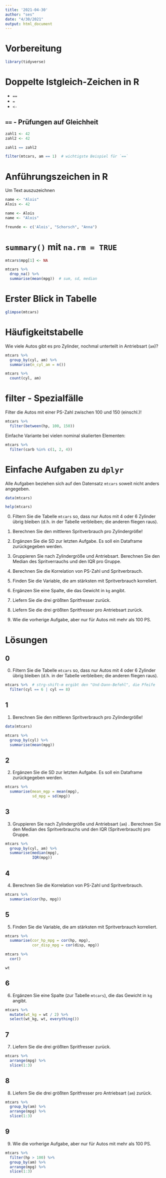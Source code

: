 ```yaml
---
title: '2021-04-30'
author: "ses"
date: "4/30/2021"
output: html_document
---
```





# Vorbereitung


```r
library(tidyverse)
```



# Doppelte Istgleich-Zeichen in R


- `==`
- `=`
- `<-`


## `==` - Prüfungen auf Gleichheit


```r
zahl1 <- 42
zahl2 <- 42

zahl1 == zahl2
```


```r
filter(mtcars, am == 1)  # wichtigste Beispiel für `==`
```




# Anführungszeichen in R


Um Text auszuzeichnen


```r
name <- "Alois"
Alois <- 42

name <- Alois
name <- "Alois"

freunde <- c('Alois', "Schorsch", "Anna")
```



# `summary()` mit `na.rm = TRUE`


```r
mtcars$mpg[1] <- NA

mtcars %>% 
  drop_na() %>% 
  summarise(mean(mpg))  # sum, sd, median
```

# Erster Blick in Tabelle

```r
glimpse(mtcars)
```



# Häufigkeitstabelle

Wie viele Autos gibt es pro Zylinder, nochmal unterteilt in Antriebsart (`am`)?


```r
mtcars %>% 
  group_by(cyl, am) %>% 
  summarise(n_cyl_am = n())
```



```r
mtcars %>% 
  count(cyl, am)
```



# filter - Spezialfälle


Filter die Autos mit einer PS-Zahl zwischen 100 und 150 (einschl.)!

```r
mtcars %>% 
  filter(between(hp, 100, 150))
```

Einfache Variante bei vielen nominal skalierten Elementen:

```r
mtcars %>% 
  filter(carb %in% c(1, 2, 4))
```






# Einfache Aufgaben zu `dplyr`

Alle Aufgaben beziehen sich auf den Datensatz `mtcars` soweit nicht anders angegeben.

```r
data(mtcars)
```

```r
help(mtcars)
```



0. Filtern Sie die Tabelle `mtcars` so, dass nur Autos mit 4 oder 6 Zylinder übrig bleiben (d.h. in der Tabelle verbleiben; die anderen fliegen raus).

1. Berechnen Sie den mittleren Spritverbrauch pro Zylindergröße!
2. Ergänzen Sie die SD zur letzten Aufgabe. Es soll ein Dataframe zurückgegeben werden.
3. Gruppieren Sie nach Zylindergröße und Antriebsart. Berechnen Sie den Median des Spritverrauchs und den IQR pro Gruppe.
4. Berechnen Sie die Korrelation von PS-Zahl und Spritverbrauch.
5. Finden Sie die Variable, die am stärksten mit Spritverbrauch korreliert.
6. Ergänzen Sie eine Spalte, die das Gewicht in `kg` angibt.
7. Liefern Sie die drei größten Spritfresser zurück.
8. Liefern Sie die drei größten Spritfresser pro Antriebsart zurück.
9. Wie die vorherige Aufgabe, aber nur für Autos mit mehr als 100 PS.



# Lösungen

## 0


0. Filtern Sie die Tabelle `mtcars` so, dass nur Autos mit 4 oder 6 Zylinder übrig bleiben (d.h. in der Tabelle verbleiben; die anderen fliegen raus).

```r
mtcars %>%  # strg-shift-m ergibt den "Und-Dann-Befehl", die Pfeife
  filter(cyl == 6 | cyl == 8)
```



## 1


1. Berechnen Sie den mittleren Spritverbrauch pro Zylindergröße!

```r
data(mtcars)
```


```r
mtcars %>% 
  group_by(cyl) %>% 
  summarise(mean(mpg))
```

## 2

2. Ergänzen Sie die SD zur letzten Aufgabe. Es soll ein Dataframe zurückgegeben werden.


```r
mtcars %>% 
  summarise(mean_mgp = mean(mpg),
            sd_mpg = sd(mpg))
```


## 3


3. Gruppieren Sie nach Zylindergröße und Antriebsart (`am`) . Berechnen Sie den Median des Spritverbrauchs und den IQR (Spritverbrauch) pro Gruppe.



```r
mtcars %>% 
  group_by(cyl, am) %>% 
  summarise(median(mpg),
            IQR(mpg))
```


## 4



4. Berechnen Sie die Korrelation von PS-Zahl und Spritverbrauch.


```r
mtcars %>% 
  summarise(cor(hp, mpg))
```


## 5



5. Finden Sie die Variable, die am stärksten mit Spritverbrauch korreliert.



```r
mtcars %>% 
  summarise(cor_hp_mpg = cor(hp, mpg),
            cor_disp_mpg = cor(disp, mpg))
```

```r
mtcars %>% 
  cor()
```


`wt`

## 6


6. Ergänzen Sie eine Spalte (zur Tabelle `mtcars`), die das Gewicht in `kg` angibt.


```r
mtcars %>% 
  mutate(wt_kg = wt / 2) %>% 
  select(wt_kg, wt, everything())
```

## 7


7. Liefern Sie die drei größten Spritfresser zurück.


```r
mtcars %>% 
  arrange(mpg) %>% 
  slice(1:3)
```

## 8

8. Liefern Sie die drei größten Spritfresser pro Antriebsart (`am`) zurück.

```r
mtcars %>% 
  group_by(am) %>% 
  arrange(mpg) %>% 
  slice(1:3)
```

## 9

9. Wie die vorherige Aufgabe, aber nur für Autos mit mehr als 100 PS.


```r
mtcars %>% 
  filter(hp > 100) %>% 
  group_by(am) %>% 
  arrange(mpg) %>% 
  slice(1:3)
```